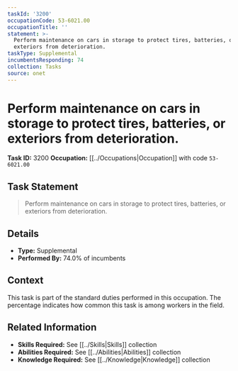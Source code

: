 ```yaml
---
taskId: '3200'
occupationCode: 53-6021.00
occupationTitle: ''
statement: >-
  Perform maintenance on cars in storage to protect tires, batteries, or
  exteriors from deterioration.
taskType: Supplemental
incumbentsResponding: 74
collection: Tasks
source: onet
---
```

# Perform maintenance on cars in storage to protect tires, batteries, or exteriors from deterioration.

**Task ID:** 3200
**Occupation:** [[../Occupations|Occupation]] with code `53-6021.00`

## Task Statement

> Perform maintenance on cars in storage to protect tires, batteries, or exteriors from deterioration.

## Details

- **Type:** Supplemental
- **Performed By:** 74.0% of incumbents

## Context

This task is part of the standard duties performed in this occupation. The percentage indicates how common this task is among workers in the field.

## Related Information

- **Skills Required:** See [[../Skills|Skills]] collection
- **Abilities Required:** See [[../Abilities|Abilities]] collection
- **Knowledge Required:** See [[../Knowledge|Knowledge]] collection
